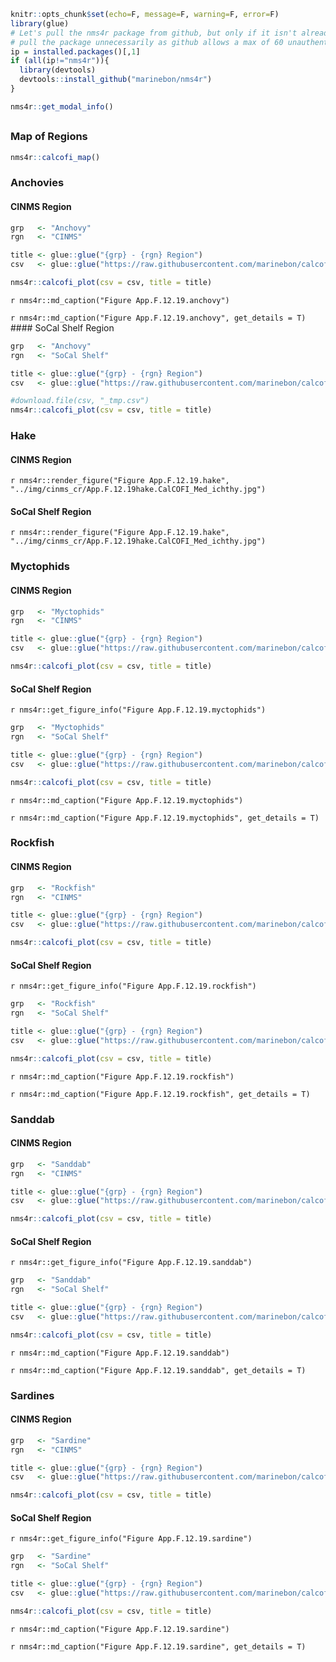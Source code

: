 
```r
knitr::opts_chunk$set(echo=F, message=F, warning=F, error=F)
library(glue)
# Let's pull the nms4r package from github, but only if it isn't already installed. We don't want to
# pull the package unnecessarily as github allows a max of 60 unauthenticated requests per hour.
ip = installed.packages()[,1]
if (all(ip!="nms4r")){
  library(devtools)
  devtools::install_github("marinebon/nms4r")
}
```

```r
nms4r::get_modal_info()
```

## {.tabset}

### Map of Regions

```r
nms4r::calcofi_map()
```

### Anchovies {.active}

#### CINMS Region

```r
grp   <- "Anchovy"
rgn   <- "CINMS"

title <- glue::glue("{grp} - {rgn} Region")
csv   <- glue::glue("https://raw.githubusercontent.com/marinebon/calcofi-analysis/master/data/{grp}_{rgn}.csv")

nms4r::calcofi_plot(csv = csv, title = title)
```

`r nms4r::md_caption("Figure App.F.12.19.anchovy")`

`r nms4r::md_caption("Figure App.F.12.19.anchovy", get_details = T)`
#### SoCal Shelf Region

```r
grp   <- "Anchovy"
rgn   <- "SoCal Shelf"

title <- glue::glue("{grp} - {rgn} Region")
csv   <- glue::glue("https://raw.githubusercontent.com/marinebon/calcofi-analysis/master/data/{grp}_{rgn}.csv")

#download.file(csv, "_tmp.csv")
nms4r::calcofi_plot(csv = csv, title = title)
```

### Hake

#### CINMS Region

`r nms4r::render_figure("Figure App.F.12.19.hake", "../img/cinms_cr/App.F.12.19hake.CalCOFI_Med_ichthy.jpg")`

#### SoCal Shelf Region

`r nms4r::render_figure("Figure App.F.12.19.hake", "../img/cinms_cr/App.F.12.19hake.CalCOFI_Med_ichthy.jpg")`

### Myctophids

#### CINMS Region

```r
grp   <- "Myctophids"
rgn   <- "CINMS"

title <- glue::glue("{grp} - {rgn} Region")
csv   <- glue::glue("https://raw.githubusercontent.com/marinebon/calcofi-analysis/master/data/{grp}_{rgn}.csv")

nms4r::calcofi_plot(csv = csv, title = title)
```

#### SoCal Shelf Region

`r nms4r::get_figure_info("Figure App.F.12.19.myctophids")`

```r
grp   <- "Myctophids"
rgn   <- "SoCal Shelf"

title <- glue::glue("{grp} - {rgn} Region")
csv   <- glue::glue("https://raw.githubusercontent.com/marinebon/calcofi-analysis/master/data/{grp}_{rgn}.csv")

nms4r::calcofi_plot(csv = csv, title = title)
```

`r nms4r::md_caption("Figure App.F.12.19.myctophids")`

`r nms4r::md_caption("Figure App.F.12.19.myctophids", get_details = T)`

### Rockfish

#### CINMS Region

```r
grp   <- "Rockfish"
rgn   <- "CINMS"

title <- glue::glue("{grp} - {rgn} Region")
csv   <- glue::glue("https://raw.githubusercontent.com/marinebon/calcofi-analysis/master/data/{grp}_{rgn}.csv")

nms4r::calcofi_plot(csv = csv, title = title)
```

#### SoCal Shelf Region

`r nms4r::get_figure_info("Figure App.F.12.19.rockfish")`

```r
grp   <- "Rockfish"
rgn   <- "SoCal Shelf"

title <- glue::glue("{grp} - {rgn} Region")
csv   <- glue::glue("https://raw.githubusercontent.com/marinebon/calcofi-analysis/master/data/{grp}_{rgn}.csv")

nms4r::calcofi_plot(csv = csv, title = title)
```

`r nms4r::md_caption("Figure App.F.12.19.rockfish")`

`r nms4r::md_caption("Figure App.F.12.19.rockfish", get_details = T)`

### Sanddab

#### CINMS Region

```r
grp   <- "Sanddab"
rgn   <- "CINMS"

title <- glue::glue("{grp} - {rgn} Region")
csv   <- glue::glue("https://raw.githubusercontent.com/marinebon/calcofi-analysis/master/data/{grp}_{rgn}.csv")

nms4r::calcofi_plot(csv = csv, title = title)
```

#### SoCal Shelf Region

`r nms4r::get_figure_info("Figure App.F.12.19.sanddab")`

```r
grp   <- "Sanddab"
rgn   <- "SoCal Shelf"

title <- glue::glue("{grp} - {rgn} Region")
csv   <- glue::glue("https://raw.githubusercontent.com/marinebon/calcofi-analysis/master/data/{grp}_{rgn}.csv")

nms4r::calcofi_plot(csv = csv, title = title)
```

`r nms4r::md_caption("Figure App.F.12.19.sanddab")`

`r nms4r::md_caption("Figure App.F.12.19.sanddab", get_details = T)`

### Sardines

#### CINMS Region

```r
grp   <- "Sardine"
rgn   <- "CINMS"

title <- glue::glue("{grp} - {rgn} Region")
csv   <- glue::glue("https://raw.githubusercontent.com/marinebon/calcofi-analysis/master/data/{grp}_{rgn}.csv")

nms4r::calcofi_plot(csv = csv, title = title)
```

#### SoCal Shelf Region

`r nms4r::get_figure_info("Figure App.F.12.19.sardine")`

```r
grp   <- "Sardine"
rgn   <- "SoCal Shelf"

title <- glue::glue("{grp} - {rgn} Region")
csv   <- glue::glue("https://raw.githubusercontent.com/marinebon/calcofi-analysis/master/data/{grp}_{rgn}.csv")

nms4r::calcofi_plot(csv = csv, title = title)
```

`r nms4r::md_caption("Figure App.F.12.19.sardine")`

`r nms4r::md_caption("Figure App.F.12.19.sardine", get_details = T)`
